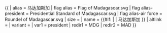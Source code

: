 {{ {{{1<noinclude>|country showdata</noinclude>}}}
| alias = 马达加斯加
| flag alias = Flag of Madagascar.svg
| flag alias-president = Presidential Standard of Madagascar.svg
| flag alias-air force = Roundel of Madagascar.svg
| size = {{{size|}}}
| name = {{#if: {{{name|}}} | {{{name|}}} | 马达加斯加 }}
| altlink = {{{altlink|}}}
| variant = {{{variant}}}
<noinclude>
| var1 = president
| redir1 = MDG
| redir2 = MAD
</noinclude>
}}